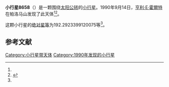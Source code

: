 {{Infobox planet
| bgcolour = #FFFFC0
| name = 8658
| symbol = 
| image = 
| caption = 
| discovery = yes
| discovery_ref = 
| discoverer = [[亨利·E·霍爾特|亨利·E·霍爾特]]
| discovery_site = [[帕洛马山|帕洛马山]] 
| discovered = 1990年9月14日
| designations = yes
| mp_name = 
| named_after = 
| alt_names = 1990 RG3/ 1985 RH2 / 1993 FZ48 / 1996 XX25
| mp_category = [[主带小行星|主带小行星]]
| orbit_ref = <ref name="a">[http://ssd.jpl.nasa.gov/sbdb.cgi?sstr=8658 8658] {{Wayback|url=http://ssd.jpl.nasa.gov/sbdb.cgi?sstr=8658 |date=20210717064310 }}，小行星數據庫瀏覽器（JPL Small-Body Database Browser）－[[美国国家航空航天局|美国国家航空航天局]]喷气推进实验室</ref>
| epoch = 2456400.5 (2013年4月18日更新)
| aphelion = {{convert|3.037071736426737|AU|km|3|abbr=on|lk=out}}
| perihelion = {{convert|2.718090758138768|AU|km|3|abbr=on}}
| semimajor = {{convert|2.877581247282752|AU|km|3|abbr=on}}
| eccentricity = 0.055425191
| period = 1782.952687 [[日|日]]<br />4.88[[儒略年|儒略年]]
| avg_speed = 
| inclination = 1.801476866070715
| asc_node = 182.9110808026207
| mean_anomaly = 
| arg_peri = 192.2923399120075
| satellites = 
| physical_characteristics = yes
| dimensions = 
| mass = 
| density = 
| surface_grav = 
| escape_velocity = 
| sidereal_day = 
| axial_tilt = 
| pole_ecliptic_lat = 
| pole_ecliptic_lon = 
| albedo = 
| temperatures= 
| temp_name1 = 
| mean_temp_1 = 
| max_temp_1 = 
| temp_name2 = 
| max_temp_2 = 
| spectral_type = 
| abs_magnitude = 192.2923399120075
}}

'''小行星8658'''（{{lang-en|8658}}）是一颗围绕[[太阳|太阳]][[公转|公转]]的[[小行星|小行星]]。1990年9月14日，[[亨利·E·霍爾特|亨利·E·霍爾特]]在帕洛马山发现了此天体<ref name="a" /><ref>{{cite news|title=小行星列表|url=http://cfa-www.harvard.edu/iau/lists/NumberedMPs.txt|accessdate=2013-07-08|newspaper=哈佛大学|archive-date=2008-05-17|archive-url=https://web.archive.org/web/20080517010638/http://cfa-www.harvard.edu/iau/lists/NumberedMPs.txt|dead-url=no}}</ref>。

这颗小行星的[[绝对星等|绝对星等]]为192.2923399120075等<ref name="a" />。

==参考文献==
{{reflist}}
{{Minor Planet Number|[[小行星8657|小行星8657]]|[[小行星8659|小行星8659]]}}

{{小天体}}

[[Category:小行星带天体|Category:小行星带天体]]
[[Category:1990年发现的小行星|Category:1990年发现的小行星]]

{{asteroid-stub}}